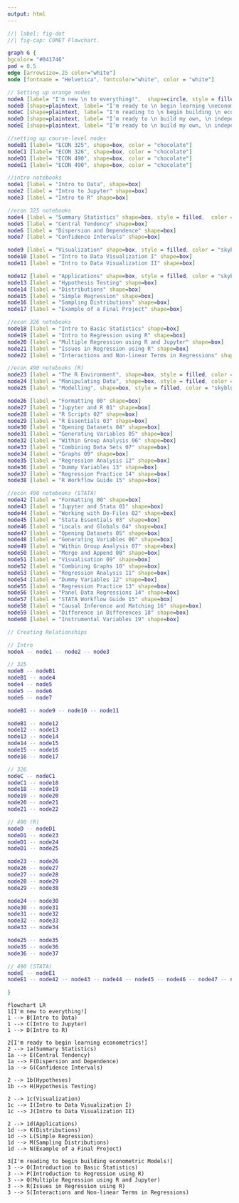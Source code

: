 ```yaml
---
output: html
---
```


```dot
//| label: fig-dot
//| fig-cap: COMET Flowchart.

graph G {
bgcolor= "#041746"
pad = 0.5
edge [arrowsize=.25 color="white"]
node [fontname = "Helvetica", fontcolor="white", color = "white"]

// Setting up orange nodes
nodeA [label= "I'm new \n to everything!",  shape=circle, style = filled, color = "chocolate"]
nodeB [shape=plaintext, label= "I'm ready to \n begin learning \neconometrics \n in R!", shape = circle, style = filled, color = "chocolate"]
nodeC [shape=plaintext, label= "I'm reading to \n begin building \n econometric \n models in R!", shape = circle, style = filled, color = "chocolate"]
nodeD [shape=plaintext, label= "I’m ready to \n build my own, \n independent \n project in R!", shape = circle, style = filled, color = "chocolate"]
nodeE [shape=plaintext, label= "I’m ready to \n build my own, \n independent \n project in \n STATA!", shape = circle, style = filled, color = "chocolate"]

//setting up course-level nodes
nodeB1 [label= "ECON 325", shape=box, color = "chocolate"]
nodeC1 [label= "ECON 326", shape=box, color = "chocolate"]
nodeD1 [label= "ECON 490", shape=box, color = "chocolate"]
nodeE1 [label= "ECON 490", shape=box, color = "chocolate"]

//intro notebooks
node1 [label = "Intro to Data", shape=box]
node2 [label = "Intro to Jupyter" shape=box]
node3 [label = "Intro to R" shape=box]

//econ 325 notebooks
node4 [label = "Summary Statistics" shape=box, style = filled,  color = "skyblue4"]
node5 [label = "Central Tendency" shape=box]
node6 [label = "Dispersion and Dependence" shape=box]
node7 [label = "Confidence Intervals" shape=box]

node9 [label = "Visualization" shape=box, style = filled, color = "skyblue4"]
node10 [label = "Intro to Data Visualization I" shape=box]
node11 [label = "Intro to Data Visualization II" shape=box]

node12 [label = "Applications" shape=box, style = filled, color = "skyblue4"]
node13 [label = "Hypothesis Testing" shape=box]
node14 [label = "Distributions" shape=box]
node15 [label = "Simple Regression" shape=box]
node16 [label = "Sampling Distributions" shape=box]
node17 [label = "Example of a Final Project" shape=box]

//econ 326 notebooks
node18 [label = "Intro to Basic Statistics" shape=box]
node19 [label = "Intro to Regression using R" shape=box]
node20 [label = "Multiple Regression using R and Jupyter" shape=box]
node21 [label = "Issues in Regression using R" shape=box]
node22 [label = "Interactions and Non-linear Terms in Regressions" shape=box]

//econ 490 notebooks (R)
node23 [label = "The R Environment", shape=box, style = filled, color = "skyblue4"]
node24 [label = "Manipulating Data", shape=box, style = filled, color = "skyblue4"]
node25 [label = "Modelling", shape=box, style = filled, color = "skyblue4"]

node26 [label = "Formatting 00" shape=box]
node27 [label = "Jupyter and R 01" shape=box]
node28 [label = "R Scripts 02" shape=box]
node29 [label = "R Essentials 03" shape=box]
node30 [label = "Opening Datasets 04" shape=box]
node31 [label = "Generating Variables 05" shape=box]
node32 [label = "Within Group Analysis 06" shape=box]
node33 [label = "Combining Data Sets 07" shape=box]
node34 [label = "Graphs 09" shape=box]
node35 [label = "Regression Analysis 12" shape=box]
node36 [label = "Dummy Variables 13" shape=box]
node37 [label = "Regression Practice 14" shape=box]
node38 [label = "R Workflow Guide 15" shape=box]

//econ 490 notebooks (STATA)
node42 [label = "Formatting 00" shape=box]
node43 [label = "Jupyter and Stata 01" shape=box]
node44 [label = "Working with Do-Files 02" shape=box]
node45 [label = "Stata Essentials 03" shape=box]
node46 [label = "Locals and Globals 04" shape=box]
node47 [label = "Opening Datasets 05" shape=box]
node48 [label = "Generating Variables 06" shape=box]
node49 [label = "Within Group Analysis 07" shape=box]
node50 [label = "Merge and Append 08" shape=box]
node51 [label = "Visualisation 09" shape=box]
node52 [label = "Combining Graphs 10" shape=box]
node53 [label = "Regression Analysis 11" shape=box]
node54 [label = "Dummy Variables 12" shape=box]
node55 [label = "Regression Practice 13" shape=box]
node56 [label = "Panel Data Regressions 14" shape=box]
node57 [label = "STATA Workflow Guide 15" shape=box]
node58 [label = "Causal Inference and Matching 16" shape=box]
node59 [label = "Difference in Differences 18" shape=box]
node60 [label = "Instrumental Variables 19" shape=box]

// Creating Relationships

// Intro
nodeA -- node1 -- node2 -- node3

// 325
nodeB -- nodeB1
nodeB1 -- node4
node4 -- node5
node5 -- node6
node6 -- node7

nodeB1 -- node9 -- node10 -- node11

nodeB1 -- node12
node12 -- node13
node13 -- node14
node14 -- node15
node15 -- node16
node16 -- node17

// 326
nodeC -- nodeC1
nodeC1 -- node18
node18 -- node19
node19 -- node20
node20 -- node21
node21 -- node22

// 490 (R)
nodeD -- nodeD1
nodeD1 -- node23
nodeD1 -- node24
nodeD1 -- node25

node23 -- node26
node26 -- node27
node27 -- node28
node28 -- node29
node29 -- node38

node24 -- node30
node30 -- node31
node31 -- node32
node32 -- node33
node33 -- node34

node25 -- node35
node35 -- node36
node36 -- node37

// 490 (STATA)
nodeE -- nodeE1
nodeE1 -- node42 -- node43 -- node44 -- node45 -- node46 -- node47 -- node48 -- node49-- node50 -- node51-- node52-- node53 -- node54 -- node55 -- node56  -- node57  -- node58 -- node59 -- node60

}
```


```mermaid
flowchart LR
1[I'm new to everything!] 
1 --> B(Intro to Data)
1 --> C(Intro to Jupyter)
1 --> D(Intro to R)
 
2[I'm ready to begin learning econometrics!]
2 --> 1a(Summary Statistics) 
1a --> E(Central Tendency)
1a --> F(Dispersion and Dependence)
1a --> G(Confidence Intervals)

2 --> 1b(Hypotheses)
1b --> H(Hypothesis Testing)

2 --> 1c(Visualization)
1c --> I(Intro to Data Visualization I)
1c --> J(Intro to Data Visualization II)

2 --> 1d(Applications)
1d --> K(Distributions)
1d --> L(Simple Regression)
1d --> M(Sampling Distributions)
1d --> N(Example of a Final Project)

3[I'm reading to begin building econometric Models!]
3 --> O(Introduction to Basic Statistics)
3 --> P(Introduction to Regression using R)
3 --> Q(Multiple Regression using R and Jupyter)
3 --> R(Issues in Regression using R)
3 --> S(Interactions and Non-linear Terms in Regressions)
```